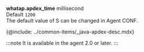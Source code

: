 **whatap.apdex_time** <span class='type'>millisecond</span><br/>
Default `1200`<br/>
The default value of S can be changed in Agent CONF.

{@include: ../common-items/_java-apdex-desc.mdx}

:::note
It is available in the agent 2.0 or later.
:::
